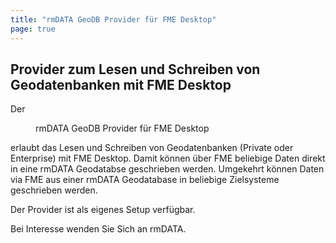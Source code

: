 ```yaml
---
title: "rmDATA GeoDB Provider für FME Desktop"
page: true
---
```

## Provider zum Lesen und Schreiben von Geodatenbanken mit FME Desktop

Der  <Menu>rmDATA GeoDB Provider für FME Desktop</Menu>  erlaubt das Lesen und Schreiben von Geodatenbanken (Private oder Enterprise) mit FME Desktop.
Damit k&#246;nnen &#252;ber FME beliebige Daten direkt in eine rmDATA Geodatabse geschrieben werden. 
Umgekehrt k&#246;nnen Daten via FME aus einer rmDATA Geodatabase in beliebige Zielsysteme geschrieben werden.

Der Provider ist als eigenes Setup verf&#252;gbar.

Bei Interesse wenden Sie Sich an rmDATA.
